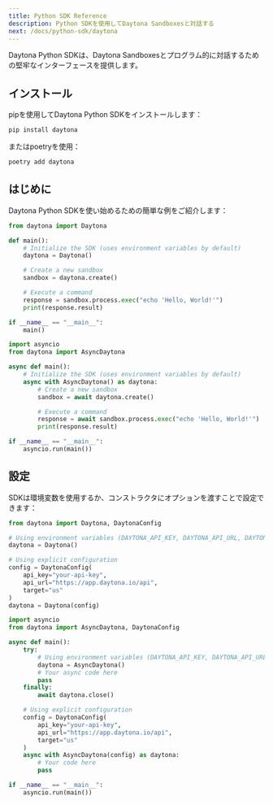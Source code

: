 ```yaml
---
title: Python SDK Reference
description: Python SDKを使用してDaytona Sandboxesと対話する
next: /docs/python-sdk/daytona
---
```



Daytona Python SDKは、Daytona Sandboxesとプログラム的に対話するための堅牢なインターフェースを提供します。

## インストール

pipを使用してDaytona Python SDKをインストールします：

```bash
pip install daytona
```

またはpoetryを使用：

```bash
poetry add daytona
```

## はじめに

Daytona Python SDKを使い始めるための簡単な例をご紹介します：

<Tabs>
<TabItem label="Sync" icon="seti:python">

```python
from daytona import Daytona

def main():
    # Initialize the SDK (uses environment variables by default)
    daytona = Daytona()

    # Create a new sandbox
    sandbox = daytona.create()

    # Execute a command
    response = sandbox.process.exec("echo 'Hello, World!'")
    print(response.result)

if __name__ == "__main__":
    main()
```

</TabItem>
<TabItem label="Async" icon="seti:python">

```python
import asyncio
from daytona import AsyncDaytona

async def main():
    # Initialize the SDK (uses environment variables by default)
    async with AsyncDaytona() as daytona:
        # Create a new sandbox
        sandbox = await daytona.create()

        # Execute a command
        response = await sandbox.process.exec("echo 'Hello, World!'")
        print(response.result)

if __name__ == "__main__":
    asyncio.run(main())
```

</TabItem>
</Tabs>

## 設定

SDKは環境変数を使用するか、コンストラクタにオプションを渡すことで設定できます：

<Tabs>
<TabItem label="Sync" icon="seti:python">

```python
from daytona import Daytona, DaytonaConfig

# Using environment variables (DAYTONA_API_KEY, DAYTONA_API_URL, DAYTONA_TARGET)
daytona = Daytona()

# Using explicit configuration
config = DaytonaConfig(
    api_key="your-api-key",
    api_url="https://app.daytona.io/api",
    target="us"
)
daytona = Daytona(config)
```

</TabItem>
<TabItem label="Async" icon="seti:python">

```python
import asyncio
from daytona import AsyncDaytona, DaytonaConfig

async def main():
    try:
        # Using environment variables (DAYTONA_API_KEY, DAYTONA_API_URL, DAYTONA_TARGET)
        daytona = AsyncDaytona()
        # Your async code here
        pass
    finally:
        await daytona.close()

    # Using explicit configuration
    config = DaytonaConfig(
        api_key="your-api-key",
        api_url="https://app.daytona.io/api",
        target="us"
    )
    async with AsyncDaytona(config) as daytona:
        # Your code here
        pass

if __name__ == "__main__":
    asyncio.run(main())
```

</TabItem>
</Tabs>
